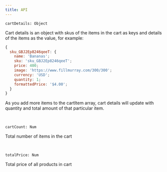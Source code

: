 ```yaml
---
title: API
---
```


`cartDetails: Object`

Cart details is an object with skus of the items in the cart as keys and details of the items as the value, for example:

```jsx
{
  sku_GBJ2Ep8246qeeT: {
    name: 'Bananas';
    sku: 'sku_GBJ2Ep8246qeeT';
    price: 400;
    image: 'https://www.fillmurray.com/300/300';
    currency: 'USD';
    quantity: 1;
    formattedPrice: '$4.00';
  }
}
```

As you add more items to the cartItem array, cart details will update with quantity and total amount of
that particular item.

<br />

`cartCount: Num`

Total number of items in the cart

<br />

`totalPrice: Num`

Total price of all products in cart
